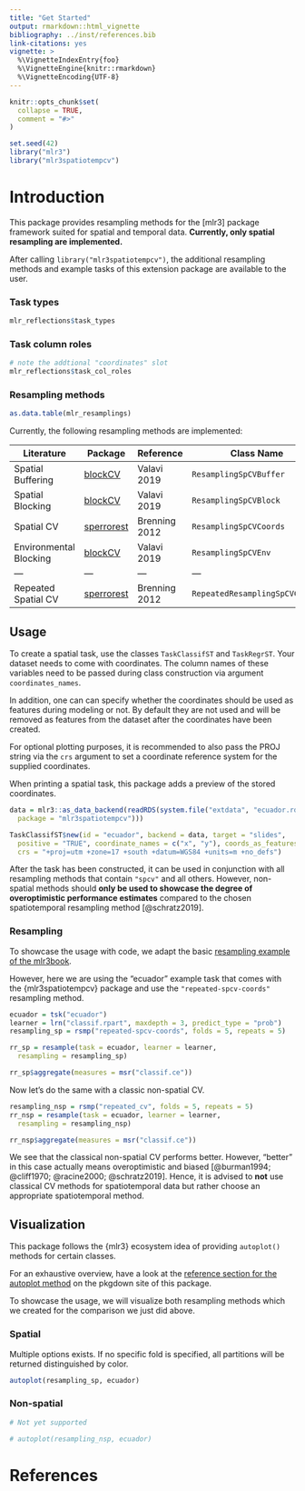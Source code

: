 ```yaml
---
title: "Get Started"
output: rmarkdown::html_vignette
bibliography: ../inst/references.bib
link-citations: yes
vignette: >
  %\VignetteIndexEntry{foo}
  %\VignetteEngine{knitr::rmarkdown}
  %\VignetteEncoding{UTF-8}
---
```


```r
knitr::opts_chunk$set(
  collapse = TRUE,
  comment = "#>"
)
```

```r
set.seed(42)
library("mlr3")
library("mlr3spatiotempcv")
```

# Introduction

This package provides resampling methods for the [mlr3] package framework suited for spatial and temporal data.
**Currently, only spatial resampling are implemented.**

After calling `library("mlr3spatiotempcv")`, the additional resampling methods and example tasks of this extension package are available to the user.

### Task types

```r
mlr_reflections$task_types
```

### Task column roles

```r
# note the addtional "coordinates" slot
mlr_reflections$task_col_roles
```

### Resampling methods

```r
as.data.table(mlr_resamplings)
```

Currently, the following resampling methods are implemented:

| Literature             | Package                                                   | Reference     | Class Name                      | mlr3 Sugar                     |
| ---------------        | ---------                                                 | ---------     | --------------------            | ---------------------          |
| Spatial Buffering      | [blockCV](https://github.com/rvalavi/blockCV)             | Valavi 2019   | `ResamplingSpCVBuffer`          | `rsmp("spcv-buffer")`          |
| Spatial Blocking       | [blockCV](https://github.com/rvalavi/blockCV)             | Valavi 2019   | `ResamplingSpCVBlock`           | `rsmp("spcv-block")`           |
| Spatial CV             | [sperrorest](https://github.com/giscience-fsu/sperrorest) | Brenning 2012 | `ResamplingSpCVCoords`          | `rsmp("spcv-coords")`          |
| Environmental Blocking | [blockCV](https://github.com/rvalavi/blockCV)             | Valavi 2019   | `ResamplingSpCVEnv`             | `rsmp("spcv-env")`             |
| ---                    | ---                                                       | ---           | ---                             | ---                            |
| Repeated Spatial CV    | [sperrorest](https://github.com/giscience-fsu/sperrorest) | Brenning 2012 | `RepeatedResamplingSpCVCoords` | `rsmp("repeated-spcv-coords")` |

## Usage

To create a spatial task, use the classes `TaskClassifST` and `TaskRegrST`.
Your dataset needs to come with coordinates.
The column names of these variables need to be passed during class construction via argument `coordinates_names`.

In addition, one can can specify whether the coordinates should be used as features during modeling or not.
By default they are not used and will be removed as features from the dataset after the coordinates have been created.

For optional plotting purposes, it is recommended to also pass the PROJ string via the `crs` argument to set a coordinate reference system for the supplied coordinates.

When printing a spatial task, this package adds a preview of the stored coordinates.

```r
data = mlr3::as_data_backend(readRDS(system.file("extdata", "ecuador.rda",
  package = "mlr3spatiotempcv")))

TaskClassifST$new(id = "ecuador", backend = data, target = "slides",
  positive = "TRUE", coordinate_names = c("x", "y"), coords_as_features = FALSE,
  crs = "+proj=utm +zone=17 +south +datum=WGS84 +units=m +no_defs")
```

After the task has been constructed, it can be used in conjunction with all resampling methods that contain `"spcv"` and all others.
However, non-spatial methods should **only be used to showcase the degree of overoptimistic performance estimates** compared to the chosen spatiotemporal resampling method [@schratz2019].

### Resampling

To showcase the usage with code, we adapt the basic [resampling example of the mlr3book](https://mlr3book.mlr-org.com/resampling.html).

However, here we are using the "ecuador" example task that comes with the {mlr3spatiotempcv} package and use the `"repeated-spcv-coords"` resampling method.

```r
ecuador = tsk("ecuador")
learner = lrn("classif.rpart", maxdepth = 3, predict_type = "prob")
resampling_sp = rsmp("repeated-spcv-coords", folds = 5, repeats = 5)

rr_sp = resample(task = ecuador, learner = learner,
  resampling = resampling_sp)

rr_sp$aggregate(measures = msr("classif.ce"))
```

Now let's do the same with a classic non-spatial CV.

```r
resampling_nsp = rsmp("repeated_cv", folds = 5, repeats = 5)
rr_nsp = resample(task = ecuador, learner = learner,
  resampling = resampling_nsp)

rr_nsp$aggregate(measures = msr("classif.ce"))
```

We see that the classical non-spatial CV performs better.
However, "better" in this case actually means overoptimistic and biased [@burman1994; @cliff1970; @racine2000; @schratz2019].
Hence, it is advised to **not** use classical CV methods for spatiotemporal data but rather choose an appropriate spatiotemporal method.

## Visualization

This package follows the {mlr3} ecosystem idea of providing `autoplot()` methods for certain classes.

For an exhaustive overview, have a look at the [reference section for the autoplot method](https://mlr3spatiotempcv.mlr-org.com/reference/autoplot_spatial_resampling.html) on the pkgdown site of this package.

To showcase the usage, we will visualize both resampling methods which we created for the comparison we just did above.

### Spatial 

Multiple options exists.
If no specific fold is specified, all partitions will be returned distinguished by color.

```r
autoplot(resampling_sp, ecuador)
```

### Non-spatial

```r
# Not yet supported

# autoplot(resampling_nsp, ecuador)
```

# References
